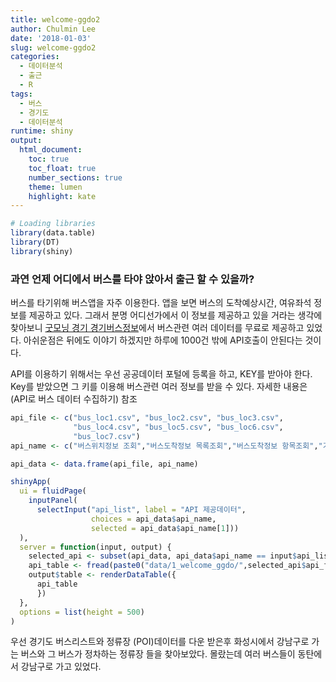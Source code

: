 ```yaml
---
title: welcome-ggdo2
author: Chulmin Lee
date: '2018-01-03'
slug: welcome-ggdo2
categories:
  - 데이터분석
  - 출근
  - R
tags:
  - 버스
  - 경기도
  - 데이터분석
runtime: shiny
output:
  html_document:
    toc: true
    toc_float: true
    number_sections: true
    theme: lumen
    highlight: kate
---
```


```r
# Loading libraries
library(data.table)
library(DT)
library(shiny)
```

<h3>**과연 언제 어디에서 버스를 타야 앉아서 출근 할 수 있을까?**</h3>
버스를 타기위해 버스앱을 자주 이용한다. 앱을 보면 버스의 도착예상시간, 여유좌석 정보를 제공하고 있다. 그래서 분명 어디선가에서 이 정보를 제공하고 있을 거라는 생각에 찾아보니 [굿모닝 경기 경기버스정보](gbis.go.kr)에서 버스관련 여러 데이터를 무료로 제공하고 있었다. 아쉬운점은 뒤에도 이야기 하겠지만 하루에 1000건 밖에 API호출이 안된다는 것이다. 

API를 이용하기 위해서는 우선 공공데이터 포털에 등록을 하고, KEY를 받아야 한다. Key를 받았으면 그 키를 이용해 버스관련 여러 정보를 받을 수 있다. 자세한 내용은 (API로 버스 데이터 수집하기) 참조

```r
api_file <- c("bus_loc1.csv", "bus_loc2.csv", "bus_loc3.csv",
              "bus_loc4.csv", "bus_loc5.csv", "bus_loc6.csv",
              "bus_loc7.csv")
api_name <- c("버스위치정보 조회","버스도착정보 목록조회","버스도착정보 항목조회","기반정보 조회","정류소명/번호 목록조회","주변정류소 목록조회","정류소경유노선 목록조회")

api_data <- data.frame(api_file, api_name)

shinyApp(
  ui = fluidPage(
    inputPanel(
      selectInput("api_list", label = "API 제공데이터",
                  choices = api_data$api_name, 
                  selected = api_data$api_name[1]))
  ),
  server = function(input, output) {
    selected_api <- subset(api_data, api_data$api_name == input$api_list)
    api_table <- fread(paste0("data/1_welcome_ggdo/",selected_api$api_file))
    output$table <- renderDataTable({
      api_table
      })
  },
  options = list(height = 500)
)

```


우선 경기도 버스리스트와 정류장 (POI)데이터를 다운 받은후 화성시에서 강남구로 가는 버스와 그 버스가 정차하는 정류장 들을 찾아보았다. 몰랐는데 여러 버스들이 동탄에서 강남구로 가고 있었다. 

